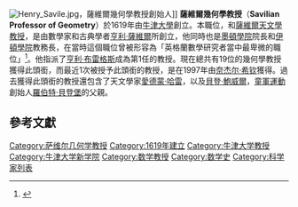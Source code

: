[[File:Henry_Savile.jpg|thumb]]，薩維爾幾何學教授創始人]]
'''薩維爾幾何學教授'''（'''Savilian Professor of Geometry'''）於1619年由[[牛津大學|牛津大學]]創立。本職位，和[[薩維爾天文學教授|薩維爾天文學教授]]，是由數學家和古典學者[[亨利·薩維爾|亨利·薩維爾]]所創立，他同時也是[[牛津大學墨頓學院|墨頓學院]]院長和[[伊頓學院|伊頓學院]]教務長，在當時這個職位曾被形容為「英格蘭數學研究者當中最卑微的職位」<ref name=Maths1>{{cite web|url=http://www.maths.ox.ac.uk/about/history|title=Oxford Mathematics and Mathematicians|first=I. W.|last=Busbridge|publisher=Mathematical Institute, University of Oxford|year=August 1974|accessdate=1 March 2010|deadurl=yes|archiveurl=https://web.archive.org/web/20100318050039/http://www.maths.ox.ac.uk/about/history/|archivedate=2010年3月18日}}</ref>。他指派了[[亨利·布雷格斯|亨利·布雷格斯]]成為第1任的教授。現在總共有19位的幾何學教授獲得此頭銜，而最近1次被授予此頭銜的教授，是在1997年由[[奈杰尔·希钦|奈杰尔·希钦]]獲得。過去獲得此頭銜的教授還包含了天文學家[[愛德蒙·哈雷|愛德蒙·哈雷]]，以及[[貝登·鮑威爾|貝登·鮑威爾]]，[[童軍運動|童軍運動]]創始人[[羅伯特·貝登堡|羅伯特·貝登堡]]的父親。

==參考文獻==
<small>
<references/>
</small>

{{萨维尔教授}}
[[Category:萨维尔几何学教授|Category:萨维尔几何学教授]]
[[Category:1619年建立|Category:1619年建立]]
[[Category:牛津大学教授|Category:牛津大学教授]]
[[Category:牛津大学新学院|Category:牛津大学新学院]]
[[Category:数学教授|Category:数学教授]]
[[Category:数学史|Category:数学史]]
[[Category:科学家列表|Category:科学家列表]]